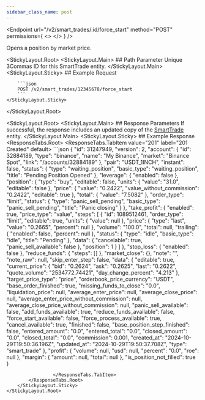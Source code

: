 ```yaml
---
sidebar_class_name: post
---
```


<Endpoint
  url="/v2/smart_trades/:id/force_start"
  method="POST"
  permissions={
    <>
      <Permission title="Permission" description="SMART_TRADES_WRITE" />
      <Permission title="Security" description="SIGNED" />
    </>
  }
/>

Opens a position by market price.

<StickyLayout.Root>
    <StickyLayout.Main>
        ## Path Parameter
        <ApiParam name='id' type='integer' id="id" required>
        Unique 3Commas ID for this SmartTrade entity.
        </ApiParam>
    </StickyLayout.Main>
    <StickyLayout.Sticky>
        ## Example Request

        ```json
        POST /v2/smart_trades/12345678/force_start
        ```
    </StickyLayout.Sticky>
</StickyLayout.Root>


<StickyLayout.Root>
    <StickyLayout.Main>
        ## Response Parameters
        If successful, the response includes an updated copy of the [SmartTrade](/docs/SmartTrade/1.%20SmartTrade%20entity.md) entity.
    </StickyLayout.Main>
    <StickyLayout.Sticky>
        ## Example Response
        <ResponseTabs.Root>
                 <ResponseTabs.TabItem value="201" label="201 Created" default>
                    ```json
{
    "id": 31247949,
    "version": 2,
    "account": {
        "id": 32884189,
        "type": "binance",
        "name": "My Binance",
        "market": "Binance Spot",
        "link": "/accounts/32884189"
    },
    "pair": "USDT_1INCH",
    "instant": false,
    "status": {
        "type": "waiting_position",
        "basic_type": "waiting_position",
        "title": "Pending Position Opened"
    },
    "leverage": {
        "enabled": false
    },
    "position": {
        "type": "buy",
        "editable": false,
        "units": {
            "value": "31.0",
            "editable": false
        },
        "price": {
            "value": "0.2422",
            "value_without_commission": "0.2422",
            "editable": true
        },
        "total": {
            "value": "7.5082"
        },
        "order_type": "limit",
        "status": {
            "type": "panic_sell_pending",
            "basic_type": "panic_sell_pending",
            "title": "Panic closing"
        }
    },
    "take_profit": {
        "enabled": true,
        "price_type": "value",
        "steps": [
            {
                "id": 1089512461,
                "order_type": "limit",
                "editable": true,
                "units": {
                    "value": null
                },
                "price": {
                    "type": "last",
                    "value": "0.2665",
                    "percent": null
                },
                "volume": "100.0",
                "total": null,
                "trailing": {
                    "enabled": false,
                    "percent": null
                },
                "status": {
                    "type": "idle",
                    "basic_type": "idle",
                    "title": "Pending"
                },
                "data": {
                    "cancelable": true,
                    "panic_sell_available": false
                },
                "position": 1
            }
        ]
    },
    "stop_loss": {
        "enabled": false
    },
    "reduce_funds": {
        "steps": []
    },
    "market_close": {},
    "note": "",
    "note_raw": null,
    "skip_enter_step": false,
    "data": {
        "editable": true,
        "current_price": {
            "bid": "0.2624",
            "ask": "0.2625",
            "last": "0.2622",
            "quote_volume": "2534772.74421",
            "day_change_percent": "4.213"
        },
        "target_price_type": "price",
        "orderbook_price_currency": "USDT",
        "base_order_finished": true,
        "missing_funds_to_close": "0.0",
        "liquidation_price": null,
        "average_enter_price": null,
        "average_close_price": null,
        "average_enter_price_without_commission": null,
        "average_close_price_without_commission": null,
        "panic_sell_available": false,
        "add_funds_available": true,
        "reduce_funds_available": false,
        "force_start_available": false,
        "force_process_available": true,
        "cancel_available": true,
        "finished": false,
        "base_position_step_finished": false,
        "entered_amount": "0.0",
        "entered_total": "0.0",
        "closed_amount": "0.0",
        "closed_total": "0.0",
        "commission": 0.001,
        "created_at": "2024-10-29T19:50:36.196Z",
        "updated_at": "2024-10-29T19:50:37.708Z",
        "type": "smart_trade"
    },
    "profit": {
        "volume": null,
        "usd": null,
        "percent": "0.0",
        "roe": null
    },
    "margin": {
        "amount": null,
        "total": null
    },
    "is_position_not_filled": true
}
```
                 </ResponseTabs.TabItem>
        </ResponseTabs.Root>
    </StickyLayout.Sticky>
</StickyLayout.Root>








